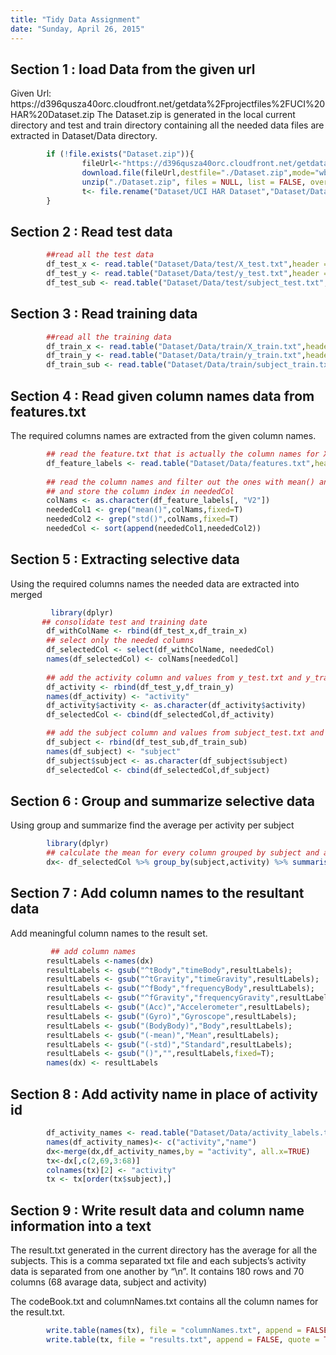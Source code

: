 ```yaml
---
title: "Tidy Data Assignment"
date: "Sunday, April 26, 2015"
---
```


## Section 1 : load Data from the given url 
Given Url: https://d396qusza40orc.cloudfront.net/getdata%2Fprojectfiles%2FUCI%20HAR%20Dataset.zip 
The Dataset.zip is generated in the local current directory and test and train directory containing all the needed data files are extracted in Dataset/Data directory.
```r
        if (!file.exists("Dataset.zip")){
                fileUrl<-"https://d396qusza40orc.cloudfront.net/getdata%2Fprojectfiles%2FUCI%20HAR%20Dataset.zip"
                download.file(fileUrl,destfile="./Dataset.zip",mode="wb")              
                unzip("./Dataset.zip", files = NULL, list = FALSE, overwrite = TRUE, exdir = "Dataset")
                t<- file.rename("Dataset/UCI HAR Dataset","Dataset/Data")
        }
```

## Section 2 : Read test data
```r
        ##read all the test data
        df_test_x <- read.table("Dataset/Data/test/X_test.txt",header = FALSE, sep = "",stringsAsFactors=FALSE)
        df_test_y <- read.table("Dataset/Data/test/y_test.txt",header = FALSE, sep = "",stringsAsFactors=FALSE)
        df_test_sub <- read.table("Dataset/Data/test/subject_test.txt",header = FALSE, sep = "",stringsAsFactors=FALSE)
```

## Section 3 : Read training data
```r
        ##read all the training data
        df_train_x <- read.table("Dataset/Data/train/X_train.txt",header = FALSE, sep = "",stringsAsFactors=FALSE)
        df_train_y <- read.table("Dataset/Data/train/y_train.txt",header = FALSE, sep = "",stringsAsFactors=FALSE)
        df_train_sub <- read.table("Dataset/Data/train/subject_train.txt",header = FALSE, sep = "",stringsAsFactors=FALSE)
```

## Section 4 : Read given column names data from features.txt 
The required columns names are extracted from the given column names.
```r
        ## read the feature.txt that is actually the column names for X_test.txt and X_train.txt values
        df_feature_labels <- read.table("Dataset/Data/features.txt",header = FALSE, sep = "",blank.lines.skip = TRUE)
        
        ## read the column names and filter out the ones with mean() and std() 
        ## and store the column index in neededCol
        colNams <- as.character(df_feature_labels[, "V2"])
        neededCol1 <- grep("mean()",colNams,fixed=T)
        neededCol2 <- grep("std()",colNams,fixed=T)
        neededCol <- sort(append(neededCol1,neededCol2))
```

## Section 5 : Extracting selective data 
Using the required columns names the needed data are extracted into merged
```r
         library(dplyr)
       ## consolidate test and training date
        df_withColName <- rbind(df_test_x,df_train_x)
        ## select only the needed columns
        df_selectedCol <- select(df_withColName, neededCol)
        names(df_selectedCol) <- colNams[neededCol]
 
        ## add the activity column and values from y_test.txt and y_train.txt
        df_activity <- rbind(df_test_y,df_train_y)
        names(df_activity) <- "activity"
        df_activity$activity <- as.character(df_activity$activity)
        df_selectedCol <- cbind(df_selectedCol,df_activity)

        ## add the subject column and values from subject_test.txt and subject_train.txt
        df_subject <- rbind(df_test_sub,df_train_sub)
        names(df_subject) <- "subject"
        df_subject$subject <- as.character(df_subject$subject)
        df_selectedCol <- cbind(df_selectedCol,df_subject)
```

## Section 6 : Group and summarize selective data 
Using group and summarize find the average per activity per subject
```r
        library(dplyr)
        ## calculate the mean for every column grouped by subject and activity
        dx<- df_selectedCol %>% group_by(subject,activity) %>% summarise_each(funs(mean))

```

## Section 7 : Add column names to the resultant data 
Add meaningful column names to the result set.
```r
         ## add column names
        resultLabels <-names(dx)
        resultLabels <- gsub("^tBody","timeBody",resultLabels);
        resultLabels <- gsub("^tGravity","timeGravity",resultLabels);
        resultLabels <- gsub("^fBody","frequencyBody",resultLabels);
        resultLabels <- gsub("^fGravity","frequencyGravity",resultLabels);
        resultLabels <- gsub("(Acc)","Accelerometer",resultLabels);
        resultLabels <- gsub("(Gyro)","Gyroscope",resultLabels);
        resultLabels <- gsub("(BodyBody)","Body",resultLabels);
        resultLabels <- gsub("(-mean)","Mean",resultLabels);
        resultLabels <- gsub("(-std)","Standard",resultLabels);
        resultLabels <- gsub("()","",resultLabels,fixed=T);
        names(dx) <- resultLabels

```

## Section 8 : Add activity name in place of activity id 
```r
        df_activity_names <- read.table("Dataset/Data/activity_labels.txt",header = FALSE, sep = "",blank.lines.skip = TRUE)
        names(df_activity_names)<- c("activity","name")
        dx<-merge(dx,df_activity_names,by = "activity", all.x=TRUE)
        tx<-dx[,c(2,69,3:68)]
        colnames(tx)[2] <- "activity"
        tx <- tx[order(tx$subject),]

```

## Section 9 : Write result data and column name information into a text 
The result.txt generated in the current directory has the average for all the subjects. This is a comma separated txt file and each subjects's activity data is separated from one another by "\\n". It contains 180 rows and 70 columns (68 avarage data, subject and activity)

The codeBook.txt and columnNames.txt contains all the column names for the result.txt.
```r
        write.table(names(tx), file = "columnNames.txt", append = FALSE, quote = TRUE, sep = ",", eol = "\n", na = "NA", dec = ".", row.names = FALSE, col.names = FALSE)
        write.table(tx, file = "results.txt", append = FALSE, quote = TRUE, sep = ",", eol = "\n", na = "NA", dec = ".", row.names = FALSE, col.names = TRUE)
```